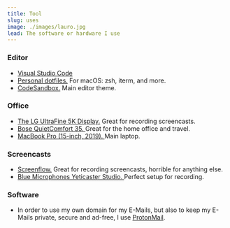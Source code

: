 ```yaml
---
title: Tool
slug: uses
image: ./images/lauro.jpg
lead: The software or hardware I use
---
```


### Editor

- [Visual Studio Code](https://github.com/laurosilvacom/dotfiles)
- [Personal dotfiles.](https://github.com/laurosilvacom/dotfiles) For macOS: zsh, iterm, and more.
- [CodeSandbox.](https://marketplace.visualstudio.com/items?itemName=ngryman.codesandbox-theme) Main editor theme.

### Office

- [The LG UltraFine 5K Display.](https://www.amazon.com/gp/product/B0778Z8G5K/) Great for recording screencasts.
- [Bose QuietComfort 35. ](https://www.amazon.com/gp/product/B0756CYWWD)Great for the home office and travel.
- [MacBook Pro (15-inch, 2019). ](https://www.apple.com/)Main laptop.

### Screencasts

- [Screenflow.](https://www.telestream.net/screenflow/) Great for recording screencasts, horrible for anything else.
- [Blue Microphones Yeticaster Studio. ](https://www.bluedesigns.com/products/yeticaster/)Perfect setup for recording.

### Software

- In order to use my own domain for my E-Mails, but also to keep my E-Mails private, secure and ad-free, I use [ProtonMail](https://protonmail.com/).

